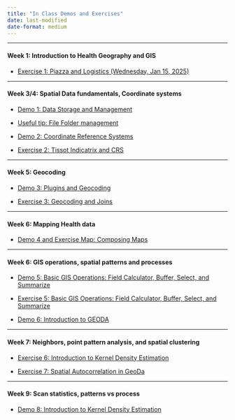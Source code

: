 ```yaml
---
title: "In Class Demos and Exercises"
date: last-modified
date-format: medium
---
```


------------------------------------------------------------------------

#### Week 1: Introduction to Health Geography and GIS

-   [Exercise 1: Piazza and Logistics (Wednesday, Jan 15, 2025)](./exercises/GEOG510_ex1_piazzaAndLogistics.docx)

------------------------------------------------------------------------

#### Week 3/4: Spatial Data fundamentals, Coordinate systems

-   [Demo 1: Data Storage and Management](./exercises/demo1_storageAndManagement.html){target="_blank"}

-   [Useful tip: File Folder management](./exercises/fileManagement_tips.html){target="_blank"}

-   [Demo 2: Coordinate Reference Systems](./exercises/demo2_CRS.html){target="_blank"}

-    [Exercise 2: Tissot Indicatrix and CRS](./exercises/GEOG_510_ex4_tissot.html){target="_blank"}


------------------------------------------------------------------------

#### Week 5: Geocoding

-   [Demo 3: Plugins and Geocoding](./exercises/GEOG510_demo3_PluginGeocode.qmd){target="_blank"}

-    [Exercise 3: Geocoding and Joins](./exercises/GEOG510_ex3_GeocodeJoins.qmd){target="_blank"}

------------------------------------------------------------------------

#### Week 6: Mapping Health data

-   [Demo 4 and Exercise Map: Composing Maps](./exercises/GEOG510_demo4ex4_MapComposer.qmd){target="_blank"}

------------------------------------------------------------------------

#### Week 6: GIS operations, spatial patterns and processes

- [Demo 5: Basic GIS Operations: Field Calculator, Buffer, Select, and Summarize](./exercises/GEOG510_demo5_BasicGISOperations1.qmd){target="_blank"}

-   [Exercise 5: Basic GIS Operations: Field Calculator, Buffer, Select, and Summarize](./exercises/GEOG510_ex5_basicVectorOperations.qmd){target="_blank"}

- [Demo 6: Introduction to GEODA](./exercises/GEOG510_demo6_GeoDa.qmd){target="_blank"}


------------------------------------------------------------------------

#### Week 7:  Neighbors, point pattern analysis, and spatial clustering

-   [Exercise 6: Introduction to Kernel Density Estimation](./exercises/GEOG510_ex6_kde.qmd){target="_blank"}

-   [Exercise 7: Spatial Autocorrelation in GeoDa](./exercises/GEOG510_ex7_GeoDaSpAuto.qmd){target="_blank"}

------------------------------------------------------------------------

#### Week 9:  Scan statistics, patterns vs process

-   [Demo 8: Introduction to Kernel Density Estimation](./exercises/GEOG510_demo8_SaTScan.qmd){target="_blank"}
